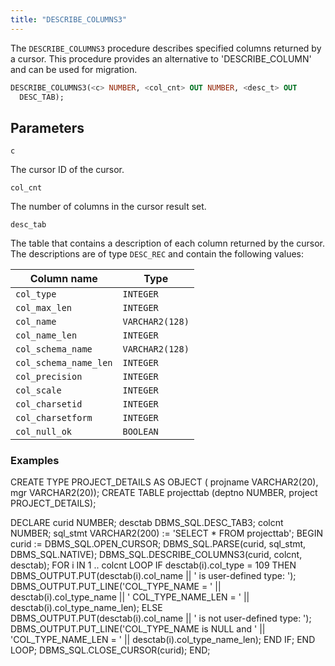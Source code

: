 ```yaml
---
title: "DESCRIBE_COLUMNS3"
---
```


The `DESCRIBE_COLUMNS3` procedure describes specified columns returned by a cursor. This procedure provides an alternative to 'DESCRIBE_COLUMN' and can be used for migration.

```sql
DESCRIBE_COLUMNS3(<c> NUMBER, <col_cnt> OUT NUMBER, <desc_t> OUT
  DESC_TAB);
```

## Parameters

`c`

 The cursor ID of the cursor.

`col_cnt`

 The number of columns in the cursor result set.

`desc_tab`

 The table that contains a description of each column returned by the cursor. The descriptions are of type `DESC_REC` and contain the following values:

| Column name           | Type            |
| --------------------- | --------------- |
| `col_type`            | `INTEGER`       |
| `col_max_len`         | `INTEGER`       |
| `col_name`            | `VARCHAR2(128)` |
| `col_name_len`        | `INTEGER`       |
| `col_schema_name`     | `VARCHAR2(128)` |
| `col_schema_name_len` | `INTEGER`       |
| `col_precision`       | `INTEGER`       |
| `col_scale`           | `INTEGER`       |
| `col_charsetid`       | `INTEGER`       |
| `col_charsetform`     | `INTEGER`       |
| `col_null_ok`         | `BOOLEAN`       |

### Examples

CREATE TYPE PROJECT_DETAILS AS OBJECT
      ( projname          VARCHAR2(20),
        mgr               VARCHAR2(20));
CREATE TABLE projecttab (deptno NUMBER, project PROJECT_DETAILS);

DECLARE
  curid      NUMBER;
  desctab    DBMS_SQL.DESC_TAB3;
  colcnt     NUMBER;
  sql_stmt   VARCHAR2(200) := 'SELECT * FROM projecttab';
BEGIN
    curid := DBMS_SQL.OPEN_CURSOR;
    DBMS_SQL.PARSE(curid, sql_stmt, DBMS_SQL.NATIVE);
    DBMS_SQL.DESCRIBE_COLUMNS3(curid, colcnt, desctab);
    FOR i IN 1 .. colcnt LOOP
      IF desctab(i).col_type = 109 THEN
        DBMS_OUTPUT.PUT(desctab(i).col_name || ' is user-defined type: ');
        DBMS_OUTPUT.PUT_LINE('COL_TYPE_NAME = ' || desctab(i).col_type_name
       || ' COL_TYPE_NAME_LEN = ' || desctab(i).col_type_name_len);
      ELSE
       DBMS_OUTPUT.PUT(desctab(i).col_name || ' is not user-defined type: ');
        DBMS_OUTPUT.PUT_LINE('COL_TYPE_NAME is NULL and '
       || 'COL_TYPE_NAME_LEN = ' || desctab(i).col_type_name_len);
      END IF;
    END LOOP;
    DBMS_SQL.CLOSE_CURSOR(curid);
END;
